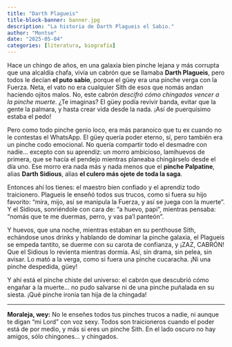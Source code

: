 ```yaml
---
title: "Darth Plagueis"
title-block-banner: banner.jpg
description: "La historia de Darth Plagueis el Sabio."
author: "Montse"
date: "2025-05-04"
categories: [literatura, biografía]
---
```


Hace un chingo de años, en una galaxia bien pinche lejana y más corrupta que una alcaldía chafa, vivía un cabrón que se llamaba **Darth Plagueis**, pero todos le decían **el puto sabio**, porque el güey era una pinche verga con la Fuerza. Neta, el vato no era cualquier Sith de esos que nomás andan haciendo ojitos malos. No, este cabrón *descifró cómo chingados vencer a la pinche muerte*. ¿Te imaginas? El güey podía revivir banda, evitar que la gente la palmara, y hasta crear vida desde la nada. ¡Así de puerquísimo estaba el pedo!

Pero como todo pinche genio loco, era más paranoico que tu ex cuando no le contestas el WhatsApp. El güey quería poder eterno, sí, pero también era un pinche codo emocional. No quería compartir todo el desmadre con nadie... excepto con su aprendiz: un morro ambicioso, lamihuevos de primera, que se hacía el pendejo mientras planeaba chingárselo desde el día uno. Ese morro era nada más y nada menos que el **pinche Palpatine**, alias **Darth Sidious**, alias **el culero más ojete de toda la saga**.

Entonces ahí los tienes: el maestro bien confiado y el aprendiz todo traicionero. Plagueis le enseñó todos sus trucos, como si fuera su hijo favorito: “mira, mijo, así se manipula la Fuerza, y así se juega con la muerte”. Y el Sidious, sonriéndole con cara de: “a huevo, papi”, mientras pensaba: “nomás que te me duermas, perro, y vas pa'l panteón”.

Y huevos, que una noche, mientras estaban en su penthouse Sith, echándose unos drinks y hablando de dominar la pinche galaxia, el Plagueis se empeda tantito, se duerme con su carota de confianza, y ¡ZAZ, CABRÓN! Que el Sidious lo revienta mientras dormía. Así, sin drama, sin pelea, sin avisar. Lo mató a la verga, como si fuera una pinche cucaracha. ¡Ni una pinche despedida, güey!

Y ahí está el pinche chiste del universo: el cabrón que descubrió cómo engañar a la muerte… no pudo salvarse ni de una pinche puñalada en su siesta. ¡Qué pinche ironía tan hija de la chingada!

---

**Moraleja, wey:**
No le enseñes todos tus pinches trucos a nadie, ni aunque te digan "mi Lord" con voz sexy. Todos son traicioneros cuando el poder está de por medio, y más si eres un pinche Sith. En el lado oscuro no hay amigos, sólo chingones... y chingados.